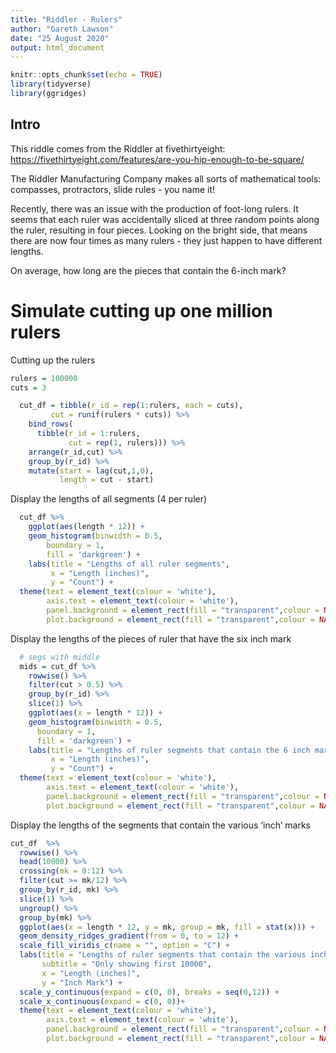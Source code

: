 ```yaml
---
title: "Riddler - Rulers"
author: "Gareth Lawson"
date: "25 August 2020"
output: html_document
---
```


```r
knitr::opts_chunk$set(echo = TRUE)
library(tidyverse)
library(ggridges)
```

## Intro

This riddle comes from the Riddler at fivethirtyeight:
<https://fivethirtyeight.com/features/are-you-hip-enough-to-be-square/>

The Riddler Manufacturing Company makes all sorts of mathematical tools: compasses, protractors, slide rules - you name it!

Recently, there was an issue with the production of foot-long rulers. It seems that each ruler was accidentally sliced at three random points along the ruler, resulting in four pieces. Looking on the bright side, that means there are now four times as many rulers - they just happen to have different lengths.

On average, how long are the pieces that contain the 6-inch mark?

# Simulate cutting up one million rulers

Cutting up the rulers

```r
rulers = 100000
cuts = 3

  cut_df = tibble(r_id = rep(1:rulers, each = cuts),
         cut = runif(rulers * cuts)) %>%
    bind_rows(
      tibble(r_id = 1:rulers,
             cut = rep(1, rulers))) %>%
    arrange(r_id,cut) %>%
    group_by(r_id) %>%  
    mutate(start = lag(cut,1,0),
           length = cut - start)

```

Display the lengths of all segments (4 per ruler)

```r
  cut_df %>%
    ggplot(aes(length * 12)) +
    geom_histogram(binwidth = 0.5, 
        boundary = 1, 
        fill = 'darkgreen') +
    labs(title = "Lengths of all ruler segments",
         x = "Length (inches)",
         y = "Count") +
  theme(text = element_text(colour = 'white'),
        axis.text = element_text(colour = 'white'),
        panel.background = element_rect(fill = "transparent",colour = NA),
        plot.background = element_rect(fill = "transparent",colour = NA))


```

Display the lengths of the pieces of ruler that have the six inch mark

```r
  # segs with middle
  mids = cut_df %>%
    rowwise() %>%
    filter(cut > 0.5) %>%
    group_by(r_id) %>%  
    slice(1) %>%
    ggplot(aes(x = length * 12)) +
    geom_histogram(binwidth = 0.5, 
      boundary = 1, 
      fill = 'darkgreen') +
    labs(title = "Lengths of ruler segments that contain the 6 inch mark",
         x = "Length (inches)",
         y = "Count") +
  theme(text = element_text(colour = 'white'),
        axis.text = element_text(colour = 'white'),
        panel.background = element_rect(fill = "transparent",colour = NA),
        plot.background = element_rect(fill = "transparent",colour = NA))


```

Display the lengths of the segments that contain the various 'inch' marks

```r


cut_df  %>%
  rowwise() %>%
  head(10000) %>%
  crossing(mk = 0:12) %>%
  filter(cut >= mk/12) %>%
  group_by(r_id, mk) %>%  
  slice(1) %>%
  ungroup() %>%
  group_by(mk) %>%
  ggplot(aes(x = length * 12, y = mk, group = mk, fill = stat(x))) + 
  geom_density_ridges_gradient(from = 0, to = 12) +
  scale_fill_viridis_c(name = "", option = "C") +
  labs(title = "Lengths of ruler segments that contain the various inch marks",
       subtitle = "Only showing first 10000",
       x = "Length (inches)",
       y = "Inch Mark") +
  scale_y_continuous(expand = c(0, 0), breaks = seq(0,12)) +
  scale_x_continuous(expand = c(0, 0))+
  theme(text = element_text(colour = 'white'),
        axis.text = element_text(colour = 'white'),
        panel.background = element_rect(fill = "transparent",colour = NA),
        plot.background = element_rect(fill = "transparent",colour = NA))


  
```

